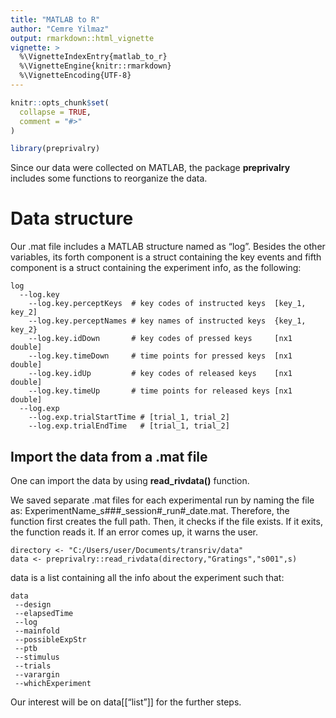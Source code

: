 ```yaml
---
title: "MATLAB to R"
author: "Cemre Yilmaz"
output: rmarkdown::html_vignette
vignette: >
  %\VignetteIndexEntry{matlab_to_r}
  %\VignetteEngine{knitr::rmarkdown}
  %\VignetteEncoding{UTF-8}
---
```


```r
knitr::opts_chunk$set(
  collapse = TRUE,
  comment = "#>"
)
```

```r
library(preprivalry)
```


Since our data were collected on MATLAB, the package **preprivalry** includes some functions to reorganize the data.

# Data structure

Our .mat file includes a MATLAB structure named as "log". Besides the other variables, its forth component is a struct containing the key events and fifth component is a struct containing the experiment info, as the following:

```
log
  --log.key
    --log.key.perceptKeys  # key codes of instructed keys  [key_1, key_2]
    --log.key.perceptNames # key names of instructed keys  {key_1, key_2}
    --log.key.idDown       # key codes of pressed keys     [nx1 double]
    --log.key.timeDown     # time points for pressed keys  [nx1 double]
    --log.key.idUp         # key codes of released keys    [nx1 double]
    --log.key.timeUp       # time points for released keys [nx1 double]
  --log.exp
    --log.exp.trialStartTime # [trial_1, trial_2]
    --log.exp.trialEndTime   # [trial_1, trial_2]
```

## Import the data from a .mat file
One can import the data by using **read_rivdata()** function.

We saved separate .mat files for each experimental run by naming the file as: ExperimentName_s###_session#_run#_date.mat. Therefore, the function first creates the full path. Then, it checks if the file exists. If it exits, the function reads it. If an error comes up, it warns the user.


```
directory <- "C:/Users/user/Documents/transriv/data"
data <- preprivalry::read_rivdata(directory,"Gratings","s001",s)

```
data is a list containing all the info about the experiment such that:

```
data
 --design
 --elapsedTime
 --log
 --mainfold
 --possibleExpStr
 --ptb
 --stimulus
 --trials
 --varargin
 --whichExperiment
 ```
Our interest will be on data[["list"]] for the further steps.
